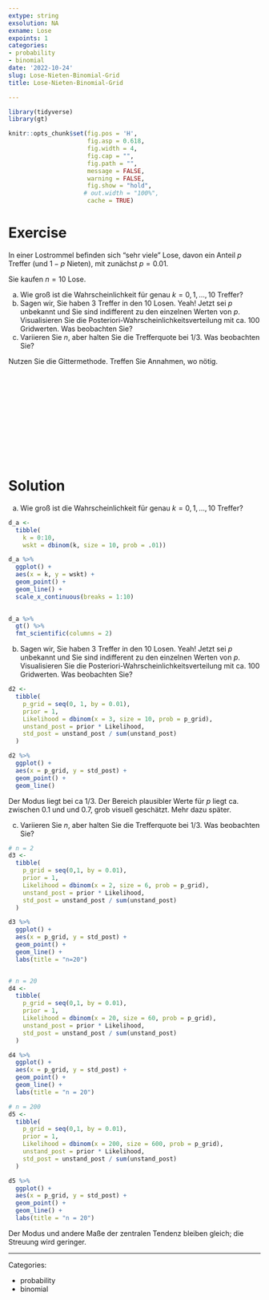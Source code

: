 ```yaml
---
extype: string
exsolution: NA
exname: Lose
expoints: 1
categories:
- probability
- binomial
date: '2022-10-24'
slug: Lose-Nieten-Binomial-Grid
title: Lose-Nieten-Binomial-Grid

---
```




```r
library(tidyverse)
library(gt)
```


```r
knitr::opts_chunk$set(fig.pos = 'H',
                      fig.asp = 0.618,
                      fig.width = 4,
                      fig.cap = "", 
                      fig.path = "",
                      message = FALSE,
                      warning = FALSE,
                      fig.show = "hold",
                     # out.width = "100%",
                      cache = TRUE)
```








# Exercise

In einer Lostrommel befinden sich "sehr viele" Lose, davon ein Anteil $p$ Treffer (und $1-p$ Nieten), mit zunächst $p=0.01$.

Sie kaufen $n=10$ Lose.

a) Wie groß ist die Wahrscheinlichkeit für genau $k=0,1,...,10$ Treffer?
b) Sagen wir, Sie haben 3 Treffer in den 10 Losen. Yeah! Jetzt sei $p$ unbekannt und Sie sind indifferent zu den einzelnen Werten von $p$. Visualisieren Sie die Posteriori-Wahrscheinlichkeitsverteilung mit ca. 100 Gridwerten. Was beobachten Sie?
c) Variieren Sie $n$, aber halten Sie die Trefferquote bei 1/3. Was beobachten Sie?


Nutzen Sie die Gittermethode. Treffen Sie Annahmen, wo nötig.


</br>
</br>
</br>
</br>
</br>
</br>
</br>
</br>
</br>
</br>

# Solution

a) Wie groß ist die Wahrscheinlichkeit für genau $k=0,1,...,10$ Treffer?

```r
d_a <- 
  tibble(
    k = 0:10,
    wskt = dbinom(k, size = 10, prob = .01))

d_a %>% 
  ggplot() +
  aes(x = k, y = wskt) +
  geom_point() +
  geom_line() +
  scale_x_continuous(breaks = 1:10)
  
```

```r
d_a %>% 
  gt() %>% 
  fmt_scientific(columns = 2)
```


b) Sagen wir, Sie haben 3 Treffer in den 10 Losen. Yeah! Jetzt sei $p$ unbekannt und Sie sind indifferent zu den einzelnen Werten von $p$. Visualisieren Sie die Posteriori-Wahrscheinlichkeitsverteilung mit ca. 100 Gridwerten. Was beobachten Sie?


```r
d2 <-
  tibble(
    p_grid = seq(0, 1, by = 0.01),
    prior = 1,
    Likelihood = dbinom(x = 3, size = 10, prob = p_grid),
    unstand_post = prior * Likelihood,
    std_post = unstand_post / sum(unstand_post)
  )

d2 %>% 
  ggplot() +
  aes(x = p_grid, y = std_post) +
  geom_point() +
  geom_line()
```


Der Modus liegt bei ca 1/3. Der Bereich plausibler Werte für $p$ liegt ca. zwischen 0.1 und und 0.7, grob visuell geschätzt. Mehr dazu später. 




c) Variieren Sie $n$, aber halten Sie die Trefferquote bei 1/3. Was beobachten Sie?


```r
# n = 2
d3 <-
  tibble(
    p_grid = seq(0,1, by = 0.01),
    prior = 1,
    Likelihood = dbinom(x = 2, size = 6, prob = p_grid),
    unstand_post = prior * Likelihood,
    std_post = unstand_post / sum(unstand_post)
  )

d3 %>% 
  ggplot() +
  aes(x = p_grid, y = std_post) +
  geom_point() +
  geom_line() +
  labs(title = "n=20")


# n = 20
d4 <-
  tibble(
    p_grid = seq(0,1, by = 0.01),
    prior = 1,
    Likelihood = dbinom(x = 20, size = 60, prob = p_grid),
    unstand_post = prior * Likelihood,
    std_post = unstand_post / sum(unstand_post)
  )

d4 %>% 
  ggplot() +
  aes(x = p_grid, y = std_post) +
  geom_point() +
  geom_line() +
  labs(title = "n = 20")

# n = 200
d5 <-
  tibble(
    p_grid = seq(0,1, by = 0.01),
    prior = 1,
    Likelihood = dbinom(x = 200, size = 600, prob = p_grid),
    unstand_post = prior * Likelihood,
    std_post = unstand_post / sum(unstand_post)
  )

d5 %>% 
  ggplot() +
  aes(x = p_grid, y = std_post) +
  geom_point() +
  geom_line() +
  labs(title = "n = 20")
```


Der Modus und andere Maße der zentralen Tendenz bleiben gleich; die Streuung wird geringer.




---

Categories: 

- probability
- binomial

